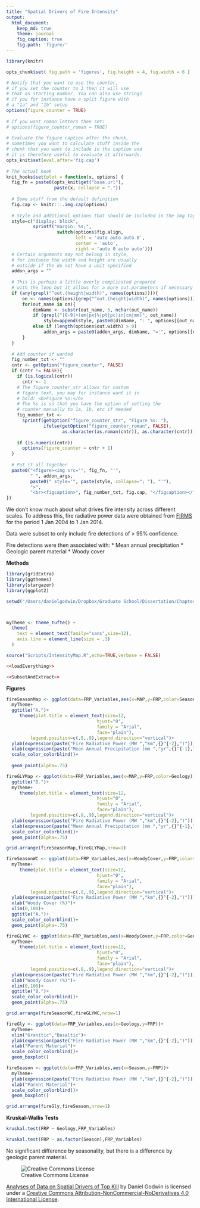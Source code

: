 ```yaml
---
title: "Spatial Drivers of Fire Intensity"
output:
  html_document:
    keep_md: true
    theme: journal
    fig_caption: true
    fig.path: 'figure/'
---
```



```r
library(knitr)

opts_chunk$set( fig.path = 'figures', fig.height = 4, fig.width = 6 )

# Notify that you want to use the counter,
# if you set the counter to 3 then it will use 
# that as starting number. You can also use strings
# if you for instance have a split figure with 
# a "1a" and "1b" setup
options(figure_counter = TRUE)
 
# If you want roman letters then set: 
# options(figure_counter_roman = TRUE)
 
# Evaluate the figure caption after the chunk, 
# sometimes you want to calculate stuff inside the
# chunk that you want to include in the caption and
# it is therefore useful to evaluate it afterwards.
opts_knit$set(eval.after='fig.cap')
 
# The actual hook
knit_hooks$set(plot = function(x, options) {
  fig_fn = paste0(opts_knit$get("base.url"), 
                  paste(x, collapse = "."))
 
  # Some stuff from the default definition
  fig.cap <- knitr:::.img.cap(options)
 
  # Style and additional options that should be included in the img tag
  style=c("display: block",
          sprintf("margin: %s;",
                   switch(options$fig.align, 
                          left = 'auto auto auto 0', 
                          center = 'auto',
                          right = 'auto 0 auto auto')))
  # Certain arguments may not belong in style, 
  # for instance the width and height are usually
  # outside if the do not have a unit specified
  addon_args = ""
 
  # This is perhaps a little overly complicated prepared 
  # with the loop but it allows for a more out.parameters if necessary
  if (any(grepl("^out.(height|width)", names(options)))){
      on <- names(options)[grep("^out.(height|width)", names(options))]
      for(out_name in on){
          dimName <- substr(out_name, 5, nchar(out_name))
          if (grepl("[0-9]+(em|px|%|pt|pc|in|cm|mm)", out_name))
              style=append(style, paste0(dimName, ": ", options[[out_name]]))
          else if (length(options$out.width) > 0)
              addon_args = paste0(addon_args, dimName, "='", options[[out_name]], "'")
      }
  }
 
  # Add counter if wanted
  fig_number_txt <- ""
  cntr <- getOption("figure_counter", FALSE)
  if (cntr != FALSE){
    if (is.logical(cntr))
      cntr <- 1
    # The figure_counter_str allows for custom 
    # figure text, you may for instance want it in
    # bold: <b>Figure %s:</b>
    # The %s is so that you have the option of setting the
    # counter manually to 1a, 1b, etc if needed
    fig_number_txt <- 
      sprintf(getOption("figure_counter_str", "Figure %s: "), 
              ifelse(getOption("figure_counter_roman", FALSE), 
                     as.character(as.roman(cntr)), as.character(cntr)))
 
    if (is.numeric(cntr))
      options(figure_counter = cntr + 1)
  }
 
  # Put it all together
  paste0("<figure><img src='", fig_fn, "'", 
         " ", addon_args,
         paste0(" style='", paste(style, collapse="; "), "'"),
         ">",
         "<br><figcaption>", fig_number_txt, fig.cap, "</figcaption></figure><br>")
})

```


We don't know much about what drives fire intensity across different scales. To address this, fire radiative power data were obtained from [FIRMS](https://earthdata.nasa.gov/data/near-real-time-data/firms) for the period 1 Jan 2004 to 1 Jan 2014.

Data were subset to only include fire detections of > 95% confidence.

Fire detections were then associated with:
* Mean annual precipitation
* Geologic parent material
* Woody cover

**Methods**
```r

library(gridExtra)
library(ggthemes)
library(stargazer)
library(ggplot2)

setwd("/Users/danielgodwin/Dropbox/Graduate School/Dissertation/Chapter 2 - Ignition Variation/SpatialDriversofTopKill")



myTheme <- theme_tufte() +
  theme(
    text = element_text(family="sans",size=12),
    axis.line = element_line(size = .3)
  )
```

```r
source("Scripts/IntensityMap.R",echo=TRUE,verbose = FALSE)
```

```r
<<loadEverything>>
```

```r
<<SubsetAndExtract>>
```
**Figures**

```r
fireSeasonMap <- ggplot(data=FRP_Variables,aes(x=MAP,y=FRP,color=Season))+
  myTheme+
  ggtitle("A.")+
     theme(plot.title = element_text(size=12,
                                  hjust="0",
                                  family = "Arial",
                                  face="plain"),
         legend.position=c(.8,.9),legend.direction="vertical")+
  ylab(expression(paste("Fire Radiative Power (MW ","km",{}^{-2},")")))+
  xlab(expression(paste("Mean Annual Precipitation (mm ","yr",{}^{-1},")")))+
  scale_color_colorblind()+
  
  geom_point(alpha=.75)

fireGLYMap <- ggplot(data=FRP_Variables,aes(x=MAP,y=FRP,color=Geology))+
  ggtitle("B.")+
  myTheme+
     theme(plot.title = element_text(size=12,
                                  hjust="0",
                                  family = "Arial",
                                  face="plain"),
         legend.position=c(.8,.9),legend.direction="vertical")+
  ylab(expression(paste("Fire Radiative Power (MW ","km",{}^{-2},")")))+
  xlab(expression(paste("Mean Annual Precipitation (mm ","yr",{}^{-1},")")))+
  scale_color_colorblind()+
  geom_point(alpha=.75)

grid.arrange(fireSeasonMap,fireGLYMap,nrow=1)
```

```r
fireSeasonWC <- ggplot(data=FRP_Variables,aes(x=WoodyCover,y=FRP,color=Season))+
  myTheme+
     theme(plot.title = element_text(size=12,
                                  hjust="0",
                                  family = "Arial",
                                  face="plain"),
         legend.position=c(.8,.9),legend.direction="vertical")+
  ylab(expression(paste("Fire Radiative Power (MW ","km",{}^{-2},")")))+
  xlab("Woody Cover (%)")+
  xlim(0,100)+
  ggtitle("A.")+
  scale_color_colorblind()+
  geom_point(alpha=.75)

fireGLYWC <- ggplot(data=FRP_Variables,aes(x=WoodyCover,y=FRP,color=Geology))+
  myTheme+
     theme(plot.title = element_text(size=12,
                                  hjust="0",
                                  family = "Arial",
                                  face="plain"),
         legend.position=c(.8,.9),legend.direction="vertical")+
  ylab(expression(paste("Fire Radiative Power (MW ","km",{}^{-2},")")))+
  xlab("Woody Cover (%)")+
  xlim(0,100)+
  ggtitle("B.")+
  scale_color_colorblind()+
  geom_point(alpha=.75)

grid.arrange(fireSeasonWC,fireGLYWC,nrow=1)
```

```r
fireGly <- ggplot(data=FRP_Variables,aes(x=Geology,y=FRP))+
  myTheme+
  xlim("Granitic","Basaltic")+
  ylab(expression(paste("Fire Radiative Power (MW ","km",{}^{-2},")")))+
  xlab("Parent Material")+
  scale_color_colorblind()+
  geom_boxplot()

fireSeason <- ggplot(data=FRP_Variables,aes(x=Season,y=FRP))+
  myTheme+
  ylab(expression(paste("Fire Radiative Power (MW ","km",{}^{-2},")")))+
  xlab("Parent Material")+
  scale_color_colorblind()+
  geom_boxplot()

grid.arrange(fireGly,fireSeason,nrow=1)
```
**Kruskal-Wallis Tests**
```r
kruskal.test(FRP ~ Geology,FRP_Variables)

kruskal.test(FRP ~ as.factor(Season),FRP_Variables)
```

No significant difference by seasonality, but there is a difference by geologic parent material.



![Creative Commons License](http://i.creativecommons.org/l/by-nc-nd/4.0/88x31.png)

[Analyses of Data on Spatial Drivers of Top Kill](http://github.com/danielg7/SpatialDriversOfTopKill/) by Daniel Godwin is licensed under a [Creative Commons Attribution-NonCommercial-NoDerivatives 4.0 International License](http://creativecommons.org/licenses/by-nc-nd/4.0/).
